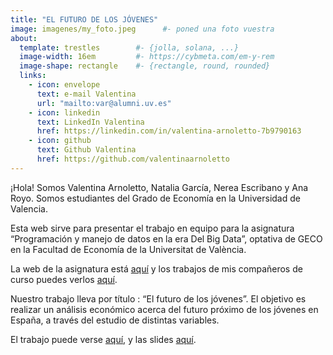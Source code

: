 ```yaml
---
title: "EL FUTURO DE LOS JÓVENES"           
image: imagenes/my_foto.jpeg      #- poned una foto vuestra
about:
  template: trestles        #- {jolla, solana, ...}
  image-width: 16em         #- https://cybmeta.com/em-y-rem
  image-shape: rectangle    #- {rectangle, round, rounded}
  links:
    - icon: envelope
      text: e-mail Valentina
      url: "mailto:var@alumni.uv.es"            
    - icon: linkedin
      text: LinkedIn Valentina
      href: https://linkedin.com/in/valentina-arnoletto-7b9790163    
    - icon: github
      text: Github Valentina
      href: https://github.com/valentinaarnoletto         
---
```

        
¡Hola! Somos Valentina Arnoletto, Natalia García, Nerea Escribano y Ana Royo. Somos estudiantes del Grado de Economía en la Universidad de Valencia.

Esta web sirve para presentar el trabajo en equipo para la asignatura "Programación y manejo de datos en la era Del Big Data", optativa de GECO en la Facultad de Economía de la Universitat de València.

La web de la asignatura está [aquí](https://perezp44.github.io/intro-ds-23-24-web/){target="_blank"} y los trabajos de mis compañeros de curso puedes verlos [aquí](https://perezp44.github.io/intro-ds-23-24-web/05-trabajos-estudiantes.html){target="_blank"}.


Nuestro trabajo lleva por título : "El futuro de los jóvenes". El objetivo es realizar un análisis económico acerca del futuro próximo de los jóvenes en España, a través del estudio de distintas variables.


El trabajo puede verse [aquí](my_trabajo_BigData.html), y las slides [aquí](my_slides_BigData.html){target="_blank"}.